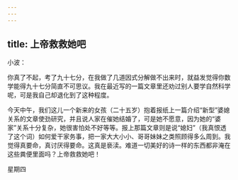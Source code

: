 ```yaml
---
---
---
```

title: 上帝救救她吧
---

小波：

你真了不起，考了九十七分，在我做了几道因式分解做不出来时，就益发觉得你数学能得九十七分简直不可思议。我在最近写的一篇文章里还劝过别人要学自然科学呢，可是我自己却退化到了这种程度。

今天中午，我们这儿一个新来的女孩（二十五岁）抱着报纸上一篇介绍“新型”婆媳关系的文章使劲研究，并且说人家在催她结婚了，可是她不愿意，因为她的“婆家”关系十分复杂，她很害怕处不好等等。报上那篇文章则是说“媳妇”（我真恨透了这个词）如何爱干家务事，把一家大大小小、哥哥妹妹之类照顾得多么周到。我觉得真要命，真讨厌得要命。这真是亵渎。难道一切美好的诗一样的东西都非淹在这些粪便里面吗？上帝救救她吧！

星期四